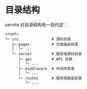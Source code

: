 # 目录结构

servite 对目录结构有一些约定：

```shell
<root>
└─ src               # 源码目录
   ├─ pages          # 页面路由目录
   │  └─ ...
   └─ server         # 服务端源码目录
      ├─ api         # API 目录
      │  └─ ...
      ├─ middleware  # 中间件目录
      │  └─ ...
      └─ routes      # 服务端路由目录
         └─ ...
```
